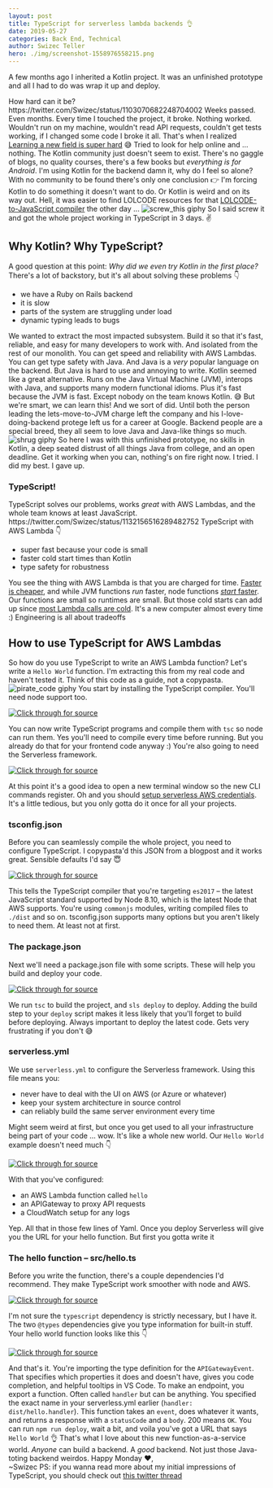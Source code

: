 ```yaml
---
layout: post
title: TypeScript for serverless lambda backends 👌
date: 2019-05-27
categories: Back End, Technical
author: Swizec Teller
hero: ./img/screenshot-1558976558215.png
---
```


A few months ago I inherited a Kotlin project. It was an unfinished prototype and all I had to do was wrap it up and deploy.



How hard can it be? https&#x3A;//twitter.com/Swizec/status/1103070682248704002 Weeks passed. Even months. Every time I touched the project, it broke. Nothing worked. Wouldn't run on my machine, wouldn't read API requests, couldn't get tests working, if I changed some code I broke it all. That's when I realized [Learning a new field is super hard](https://swizec.com/blog/learning-a-new-field-is-super-hard-i-get-it-now-%F0%9F%98%85/swizec/8974) 😅 Tried to look for help online and ... nothing. The Kotlin community just doesn't seem to exist. There's no gaggle of blogs, no quality courses, there's a few books but _everything is for Android_. I'm using Kotlin for the backend damn it, why do I feel so alone? With no community to be found there's only one conclusion 👉 I'm forcing Kotlin to do something it doesn't want to do. Or Kotlin is weird and on its way out. Hell, it was easier to find LOLCODE resources for that [LOLCODE-to-JavaScript compiler](https://swizec.com/blog/lolcode-to-javascript-compiler-babel-macro/swizec/9083) the other day ... ![screw_this giphy](./img/giphy.gif) So I said screw it and got the whole project working in TypeScript in 3 days. ✌️

## Why Kotlin? Why TypeScript?

A good question at this point: _Why did we even try Kotlin in the first place?_ There's a lot of backstory, but it's all about solving these problems 👇

-   we have a Ruby on Rails backend
-   it is slow
-   parts of the system are struggling under load
-   dynamic typing leads to bugs

We wanted to extract the most impacted subsystem. Build it so that it's fast, reliable, and easy for many developers to work with. And isolated from the rest of our monolith. You can get speed and reliability with AWS Lambdas. You can get type safety with Java. And Java is a _very_ popular language on the backend. But Java is hard to use and annoying to write. Kotlin seemed like a great alternative. Runs on the Java Virtual Machine (JVM), interops with Java, and supports many modern functional idioms. Plus it's fast because the JVM is fast. Except nobody on the team knows Kotlin. 😅 But we're smart, we can learn this! And we sort of did. Until both the person leading the lets-move-to-JVM charge left the company and his I-love-doing-backend protege left us for a career at Google. Backend people are a special breed, they all seem to love Java and Java-like things so much. ![shrug giphy](./img/giphy.gif) So here I was with this unfinished prototype, no skills in Kotlin, a deep seated distrust of all things Java from college, and an open deadline. Get it working when you can, nothing's on fire right now. I tried. I did my best. I gave up.

### TypeScript!

TypeScript solves our problems, works _great_ with AWS Lambdas, and the whole team knows at least JavaScript. https&#x3A;//twitter.com/Swizec/status/1132156516289482752 TypeScript with AWS Lambda 👇

-   super fast because your code is small
-   faster cold start times than Kotlin
-   type safety for robustness

You see the thing with AWS Lambda is that you are charged for time. [Faster is cheaper](https://medium.com/@jconning/aws-lambda-faster-is-cheaper-6bf32f58d741), and while JVM functions _run_ faster, node functions [_start_ faster](https://medium.com/@nathan.malishev/lambda-cold-starts-language-comparison-%EF%B8%8F-a4f4b5f16a62). Our functions are small so runtimes are small. But those cold starts can add up since [most Lambda calls are cold](https://hackernoon.com/im-afraid-you-re-thinking-about-aws-lambda-cold-starts-all-wrong-7d907f278a4f). It's a new computer almost every time :) Engineering is all about tradeoffs

## How to use TypeScript for AWS Lambdas

So how do you use TypeScript to write an AWS Lambda function? Let's write a `Hello World` function. I'm extracting this from my real code and haven't tested it. Think of this code as a guide, not a copypasta. ![pirate_code giphy](./img/giphy.gif) You start by installing the TypeScript compiler. You'll need node support too.

[![Click through for source](./img/screenshot-1558976558203.png)](https://carbon.now.sh/?bg=rgba(255,255,255,1)&t=seti&l=null&ds=true&wc=true&wa=true&pv=48px&ph=32px&ln=false&code=%24%20npm%20install%20-g%20typescript%20ts-node)

You can now write TypeScript programs and compile them with `tsc` so node can run them. Yes you'll need to compile every time before running. But you already do that for your frontend code anyway :) You're also going to need the Serverless framework.

[![Click through for source](./img/screenshot-1558976558269.png)](https://carbon.now.sh/?bg=rgba(255,255,255,1)&t=seti&l=null&ds=true&wc=true&wa=true&pv=48px&ph=32px&ln=false&code=%24%20npm%20install%20-g%20serverless)

At this point it's a good idea to open a new terminal window so the new CLI commands register. Oh and you should [setup serverless AWS credentials](https://serverless.com/framework/docs/providers/aws/guide/credentials/). It's a little tedious, but you only gotta do it once for all your projects.

### tsconfig.json

Before you can seamlessly compile the whole project, you need to configure TypeScript. I copypasta'd this JSON from a blogpost and it works great. Sensible defaults I'd say 😇

[![Click through for source](./img/screenshot-1558976558093.png)](https://carbon.now.sh/?bg=rgba(255,255,255,1)&t=seti&l=json&ds=true&wc=true&wa=true&pv=48px&ph=32px&ln=false&code=%7B%0A%09%22compilerOptions%22%3A%20%7B%0A%09%09%22target%22%3A%20%22es2017%22%2C%0A%09%09%22module%22%3A%20%22commonjs%22%2C%0A%09%09%22outDir%22%3A%20%22.%2Fdist%22%2C%0A%09%09%22strict%22%3A%20true%2C%0A%09%09%22baseUrl%22%3A%20%22.%2F%22%2C%0A%09%09%22typeRoots%22%3A%20%5B%0A%09%09%09%22node_modules%2F%40types%22%0A%09%09%5D%2C%0A%09%09%22types%22%3A%20%5B%0A%09%09%09%22node%22%0A%09%09%5D%2C%0A%09%09%22esModuleInterop%22%3A%20true%2C%0A%09%09%22inlineSourceMap%22%3A%20true%0A%09%7D%0A%7D)

This tells the TypeScript compiler that you're targeting `es2017` – the latest JavaScript standard supported by Node 8.10, which is the latest Node that AWS supports. You're using `commonjs` modules, writing compiled files to `./dist` and so on. tsconfig.json supports many options but you aren't likely to need them. At least not at first.

### The package.json

Next we'll need a package.json file with some scripts. These will help you build and deploy your code.

[![Click through for source](./img/screenshot-1558976558076.png)](https://carbon.now.sh/?bg=rgba(255,255,255,1)&t=seti&l=json&ds=true&wc=true&wa=true&pv=48px&ph=32px&ln=false&code=%7B%0A%09%22name%22%3A%20%22hello-world-lambda%22%2C%0A%09%22scripts%22%3A%20%7B%0A%09%09%22build%22%3A%20%22tsc%22%2C%0A%09%09%22deploy%22%3A%20%22npm%20run%20build%20%26%26%20sls%20deploy%22%0A%09%7D%0A%7D)

We run `tsc` to build the project, and `sls deploy` to deploy. Adding the build step to your `deploy` script makes it less likely that you'll forget to build before deploying. Always important to deploy the latest code. Gets very frustrating if you don't 😅

### serverless.yml

We use `serverless.yml` to configure the Serverless framework. Using this file means you:

-   never have to deal with the UI on AWS (or Azure or whatever)
-   keep your system architecture in source control
-   can reliably build the same server environment every time

Might seem weird at first, but once you get used to all your infrastructure being part of your code ... wow. It's like a whole new world. Our `Hello World` example doesn't need much 👇

[![Click through for source](./img/screenshot-1558976558127.png)](https://carbon.now.sh/?bg=rgba(255,255,255,1)&t=seti&l=yaml&ds=true&wc=true&wa=true&pv=48px&ph=32px&ln=false&code=service%3A%20hello-world%0A%0Aprovider%3A%0A%09name%3A%20aws%0A%09runtime%3A%20nodejs8.10%0A%09stage%3A%20dev%0A%09%0A%09functions%3A%0A%09%09hello%3A%0A%09%09%09handler%3A%20dist%2Fhello.handler%0A%09%09%09events%3A%0A%09%09%09%09-%20http%3A%0A%09%09%09%09%09%09path%3A%20hello%0A%09%09%09%09%09%09method%3A%20GET%0A%09%09%09%09%09%09cors%3A%20true)

With that you've configured:

-   an AWS Lambda function called `hello`
-   an APIGateway to proxy API requests
-   a CloudWatch setup for any logs

Yep. All that in those few lines of Yaml. Once you deploy Serverless will give you the URL for your hello function. But first you gotta write it

### The hello function – src/hello.ts

Before you write the function, there's a couple dependencies I'd recommend. They make TypeScript work smoother with node and AWS.

[![Click through for source](./img/screenshot-1558976558028.png)](https://carbon.now.sh/?bg=rgba(255,255,255,1)&t=seti&l=null&ds=true&wc=true&wa=true&pv=48px&ph=32px&ln=false&code=%24%20npm%20install%20--save%20%40types%2Faws-lambda%20%40types%2Fnode%20typescript)

I'm not sure the `typescript` dependency is strictly necessary, but I have it. The two `@types` dependencies give you type information for built-in stuff. Your hello world function looks like this 👇

[![Click through for source](./img/screenshot-1558976558215.png)](https://carbon.now.sh/?bg=rgba(255,255,255,1)&t=seti&l=typescript&ds=true&wc=true&wa=true&pv=48px&ph=32px&ln=false&code=%2F%2F%20src%2Fhello.ts%0A%0Aimport%20%7B%20APIGatewayEvent%20%7D%20from%20%22aws-lambda%22%3B%0A%0Aexport%20const%20handler%20%3D%20async%20(event%3A%20APIGatewayEvent)%3A%20Promise%3Cany%3E%20%3D%3E%20%7B%0A%09return%20%7B%0A%09%09statusCode%3A%20200%2C%0A%09%09body%3A%20%22Hello%20world%22%0A%09%7D%0A%7D)

And that's it. You're importing the type definition for the `APIGatewayEvent`. That specifies which properties it does and doesn't have, gives you code completion, and helpful tooltips in VS Code. To make an endpoint, you export a function. Often called `handler` but can be anything. You specified the exact name in your serverless.yml earlier (`handler: dist/hello.handler`). This function takes an `event`, does whatever it wants, and returns a response with a `statusCode` and a `body`. 200 means `OK`. You can run `npm run deploy`, wait a bit, and voila you've got a URL that says `Hello World` 👌 That's what I love about this new function-as-a-service world. _Anyone_ can build a backend. A _good_ backend. Not just those Java-toting backend weirdos. Happy Monday ❤️,  
~Swizec PS: if you wanna read more about my initial impressions of TypeScript, you should check out [this twitter thread](https://twitter.com/Swizec/status/1132156516289482752)
